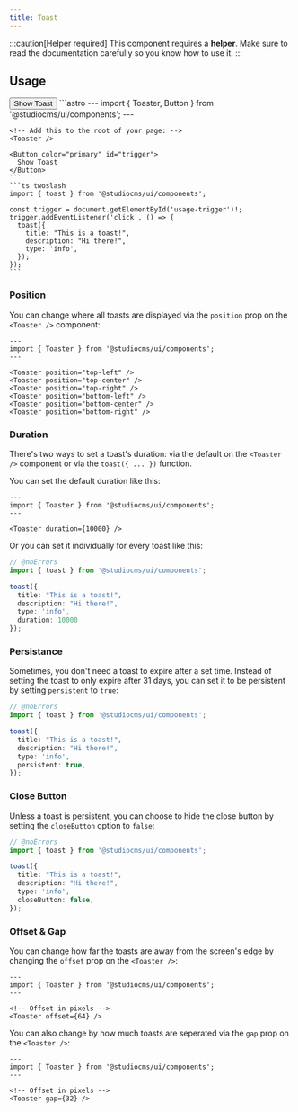 ```yaml
---
title: Toast
---
```



:::caution[Helper required]
This component requires a **helper**. Make sure to read the documentation carefully so you know how to use it.
:::

## Usage

<Tabs>
  <TabItem label="Preview">
    <PreviewCard>
      <Button color="primary" id="usage-trigger">
        Show Toast
      </Button>
    </PreviewCard>
  </TabItem>
  <TabItem label="Code">
    ```astro
    ---
    import { Toaster, Button } from '@studiocms/ui/components';
    ---

    <!-- Add this to the root of your page: -->
    <Toaster />
    
    <Button color="primary" id="trigger">
      Show Toast
    </Button>
    ```
    ```ts twoslash
    import { toast } from '@studiocms/ui/components';

    const trigger = document.getElementById('usage-trigger')!;
    trigger.addEventListener('click', () => {
      toast({
        title: "This is a toast!",
        description: "Hi there!",
        type: 'info',
      });
    });
    ```
  </TabItem>
</Tabs>

### Position

You can change where all toasts are displayed via the `position` prop on the `<Toaster />` component:

```astro
---
import { Toaster } from '@studiocms/ui/components';
---

<Toaster position="top-left" />
<Toaster position="top-center" />
<Toaster position="top-right" />
<Toaster position="bottom-left" />
<Toaster position="bottom-center" />
<Toaster position="bottom-right" />
```

### Duration

There's two ways to set a toast's duration: via the default on the `<Toaster />` component or via the `toast({ ... })` function.

You can set the default duration like this:

```astro
---
import { Toaster } from '@studiocms/ui/components';
---

<Toaster duration={10000} />
```

Or you can set it individually for every toast like this:

```ts twoslash
// @noErrors
import { toast } from '@studiocms/ui/components';

toast({
  title: "This is a toast!",
  description: "Hi there!",
  type: 'info',
  duration: 10000
});
```

### Persistance

Sometimes, you don't need a toast to expire after a set time. Instead of setting the toast to only expire after 31 days, you can set it
to be persistent by setting `persistent` to `true`:

```ts twoslash
// @noErrors
import { toast } from '@studiocms/ui/components';

toast({
  title: "This is a toast!",
  description: "Hi there!",
  type: 'info',
  persistent: true,
});
```

### Close Button

Unless a toast is persistent, you can choose to hide the close button by setting the `closeButton` option to `false`:

```ts twoslash
// @noErrors
import { toast } from '@studiocms/ui/components';

toast({
  title: "This is a toast!",
  description: "Hi there!",
  type: 'info',
  closeButton: false,
});
```

### Offset & Gap

You can change how far the toasts are away from the screen's edge by changing the `offset` prop on the `<Toaster />`:

```astro
---
import { Toaster } from '@studiocms/ui/components';
---

<!-- Offset in pixels -->
<Toaster offset={64} />
```

You can also change by how much toasts are seperated via the `gap` prop on the `<Toaster />`:

```astro
---
import { Toaster } from '@studiocms/ui/components';
---

<!-- Offset in pixels -->
<Toaster gap={32} />
```

<ToasterScript />
